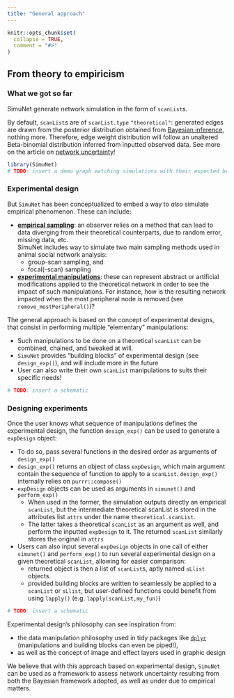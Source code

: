 ```yaml
---
title: "General approach"
---
```


```r
knitr::opts_chunk$set(
  collapse = TRUE,
  comment = "#>"
)
```
## From theory to empiricism
### What we got so far
SimuNet generate network simulation in the form of `scanList`s.

By default, `scanList`s are of `scanList.type` `"theoretical"`: generated edges are drawn from the
posterior distribution obtained from [Bayesian inference](bayesian_inference.html), nothing more.
Therefore, edge weight distribution will follow an unaltered Beta-binomial distribution inferred
from inputted observed data. See more on the article on [network uncertainty](uncertainty.html)!

```r
library(SimuNet)
# TODO: insert a demo graph matching simulations with their expected beta-binomial distribution
```

### Experimental design
But `SimuNet` has been conceptualized to embed a way to _also_ simulate empirical phenomenon. These
can include:

* [**empirical sampling**](sampling.html): an observer relies on a method that can lead to data diverging from their
theoretical counterparts, due to random error, missing data, etc.    
SimuNet includes way to simulate
two main sampling methods used in animal social network analysis:
    * group-scan sampling, and
    * focal(-scan) sampling
* [**experimental manipulations**](experiments.html): these can represent abstract or artificial modifications applied
to the theoretical network in order to see the impact of such manipulations. For instance, how is
the resulting network impacted when the most peripheral node is removed (see
`remove_mostPeripheral()`)?

The general approach is based on the concept of experimental designs, that consist in performing
multiple "elementary" manipulations:

* Such manipulations to be done on a theoretical `scanList` can be combined, chained, and tweaked at
will.
* `SimuNet` provides "building blocks" of experimental design (see `design_exp()`), and will include
more in the future
* User can also write their own `scanList` manipulations to suits their specific needs!

```r
# TODO: insert a schematic
```

### Designing experiments
Once the user knows what sequence of manipulations defines the experimental design, the function
`design_exp()` can be used to generate a `expDesign` object:

* To do so, pass several functions in the desired order as arguments of `design_exp()`
* `design_exp()` returns an object of class `expDesign`, which main argument contain the sequence of
function to apply to a `scanList`. `design_exp()` internally relies on `purrr::compose()`
* `expDesign` objects can be used as arguments in `simunet()` and `perform_exp()`
    * When used in the former, the simulation outputs directly an empirical `scanList`, but the
    intermediate theoretical scanList is stored in the attributes list `attrs` under the name
    `theoretical.scanList`.
    * The latter takes a theoretical `scanList` as an argument as well, and perform the inputted
    `expDesign` to it. The returned `scanList` similarly stores the original in `attrs`
* Users can also input several `expDesign` objects in one call of either `simunet()` and
`perform_exp()` to run several experimental design on a given theoretical `scanList`, allowing for
easier comparison:
    * returned object is then a list of `scanList`s, aptly named `sLlist` objects.
    * provided building blocks are written to seamlessly be applied to a `scanList` or `sLlist`, but
    user-defined functions could benefit from using `lapply()` (e.g. `lapply(scanList,my_fun)`)

```r
# TODO: insert a schematic
```

Experimental design's philosophy can see inspiration from:

* the data manipulation philosophy used in tidy packages like
[`dplyr`](https://dplyr.tidyverse.org/) (manipulations and building blocks can even be piped!),
* as well as the concept of image and effect layers used in graphic design

We believe that with this approach based on experimental design, `SimuNet` can be used as a
framework to assess network uncertainty resulting from both the Bayesian framework adopted, as well
as under due to empirical matters.
